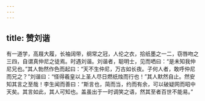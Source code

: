 ```yaml
---
---
---
```

title: 赞刘谐
---

有一道学，高屐大履，长袖阔带，纲常之冠，人伦之衣，拾纸墨之一二，窃唇吻之三四，自谓真仲尼之徒焉。时遇刘谐。刘谐者，聪明士，见而哂曰：“是未知我仲尼兄也。”其人勃然作色而起曰：“天不生仲尼，万古如长夜。子何人者，敢呼仲尼而兄之？”刘谐曰：“怪得羲皇以上圣人尽日燃纸烛而行也！”其人默然自止。然安知其言之至哉！李生闻而善曰：“斯言也，简而当，约而有余，可以破疑网而昭中天矣。其言如此，其人可知也。盖虽出于一时调笑之语，然其至者百世不能易。”